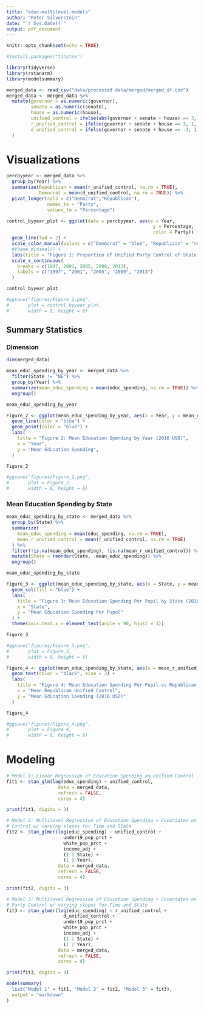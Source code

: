 ```yaml
---
title: "educ-multilevel-models"
author: "Peter Silverstein"
date: "`r Sys.Date()`"
output: pdf_document
---
```


```r
knitr::opts_chunk$set(echo = TRUE)
```

```r
#install.packages("tinytex")
```


```r
library(tidyverse)
library(rstanarm)
library(modelsummary)

```



```r

merged_data <- read_csv("data/processed data/merged/merged_df.csv")
merged_data <- merged_data %>%
  mutate(governor = as.numeric(governor),
         senate = as.numeric(senate),
         house = as.numeric(house),
         unified_control = ifelse(abs(governor + senate + house) == 3, 1, 0),
         r_unified_control = ifelse(governor + senate + house == 3, 1, 0),
         d_unified_control = ifelse(governor + senate + house == -3, 1, 0)
  )
```

# Visualizations
```r
percbyyear <- merged_data %>%
  group_by(Year) %>%
  summarize(Republican = mean(r_unified_control, na.rm = TRUE),
            Democrat = mean(d_unified_control, na.rm = TRUE)) %>%
  pivot_longer(cols = c("Democrat","Republican"),
               names_to = "Party",
               values_to = "Percentage")

control_byyear_plot <- ggplot(data = percbyyear, aes(x = Year, 
                                                      y = Percentage,
                                                      color = Party)) + 
  geom_line(lwd = 2) + 
  scale_color_manual(values = c("Democrat" = "blue", "Republican" = "red")) + 
  #theme_minimal() + 
  labs(title = "Figure 1: Proportion of Unified Party Control of State Government Per year") + 
  scale_x_continuous(
    breaks = c(1997, 2001, 2005, 2009, 2013), 
    labels = c("1997", "2001", "2005", "2009", "2013")
  )

control_byyear_plot
```

```r

#ggsave("figures/Figure_1.png", 
#       plot = control_byyear_plot, 
#       width = 8, height = 6)

```


## Summary Statistics

### Dimension
```r
dim(merged_data)
```


```r
mean_educ_spending_by_year <- merged_data %>%
  filter(State != "NE") %>%          
  group_by(Year) %>%
  summarize(mean_educ_spending = mean(educ_spending, na.rm = TRUE)) %>%
  ungroup()

mean_educ_spending_by_year
```

```r

Figure_2 <- ggplot(mean_educ_spending_by_year, aes(x = Year, y = mean_educ_spending)) +
  geom_line(color = "blue") +
  geom_point(color = "blue") +
  labs(
    title = "Figure 2: Mean Education Spending by Year (2016 USD)",
    x = "Year",
    y = "Mean Education Spending",
  )

Figure_2

```

```r

#ggsave("figures/Figure_2.png", 
#       plot = Figure_2, 
#       width = 8, height = 6)

```


### Mean Education Spending by State 

```r

mean_educ_spending_by_state <- merged_data %>%
  group_by(State) %>%
  summarize(
    mean_educ_spending = mean(educ_spending, na.rm = TRUE),
    mean_r_unified_control = mean(r_unified_control, na.rm = TRUE)
  ) %>%
  filter(!is.na(mean_educ_spending), !is.na(mean_r_unified_control)) %>%
  mutate(State = reorder(State, -mean_educ_spending)) %>%  
  ungroup()

mean_educ_spending_by_state

```

```r
Figure_3 <- ggplot(mean_educ_spending_by_state, aes(x = State, y = mean_educ_spending)) +
  geom_col(fill = "blue") +
  labs(
    title = "Figure 3: Mean Education Spending Per Pupil by State (2016 USD) ",
    x = "State",
    y = "Mean Education Spending Per Pupul"
  ) +
  theme(axis.text.x = element_text(angle = 90, hjust = 1))

Figure_3

```

```r
#ggsave("figures/Figure_3.png", 
#       plot = Figure_3, 
#       width = 8, height = 6)

```


```r

Figure_4 <- ggplot(mean_educ_spending_by_state, aes(x = mean_r_unified_control, y = mean_educ_spending, label = State)) +
  geom_text(color = "black", size = 3) +
  labs(
    title = "Figure 4: Mean Education Spending Per Pupil vs Republican Unified Control by State",
    x = "Mean Republican Unified Control",
    y = "Mean Education Spending (2016 USD)"
  )

Figure_4

```

```r

#ggsave("figures/Figure_4.png", 
#       plot = Figure_4, 
#       width = 8, height = 6)

```



# Modeling

```r
# Model 1: Linear Regression of Education Spending on Unified Control
fit1 <- stan_glm(log(educ_spending) ~ unified_control,
                   data = merged_data,
                   refresh = FALSE,
                   cores = 4)

print(fit1, digits = 3)
```



```r
# Model 2: Multilevel Regression of Education Spending + Covariates on Unified 
# Control w/ varying slopes for Time and State
fit2 <- stan_glmer(log(educ_spending) ~ unified_control +
                     under19_pop_prct + 
                     white_pop_prct + 
                     income_adj + 
                     (1 | State) + 
                     (1 | Year),
                   data = merged_data,
                   refresh = FALSE,
                   cores = 4)

print(fit2, digits = 3)
```

```r
# Model 3: Multilevel Regression of Education Spending + Covariates on Unified 
# Party Control w/ varying slopes for Time and State
fit3 <- stan_glmer(log(educ_spending) ~ r_unified_control + 
                     d_unified_control + 
                     under19_pop_prct + 
                     white_pop_prct + 
                     income_adj + 
                     (1 | State) + 
                     (1 | Year),
                   data = merged_data,
                   refresh = FALSE,
                   cores = 4)

print(fit3, digits = 3)
```

```r

modelsummary(
  list("Model 1" = fit1, "Model 2" = fit2, "Model 3" = fit3),
  output = "markdown"   
)

```






